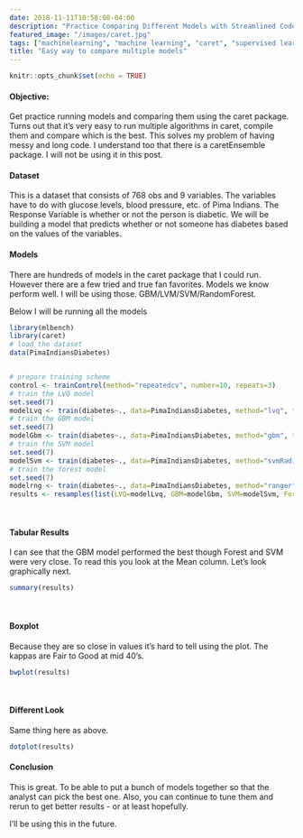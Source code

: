```yaml
---
date: 2018-11-11T10:58:08-04:00
description: "Practice Comparing Different Models with Streamlined Code by Chris M Shockley"
featured_image: "/images/caret.jpg"
tags: ["machinelearning", "machine learning", "caret", "supervised learning"]
title: "Easy way to compare multiple models"
---
```


```r
knitr::opts_chunk$set(echo = TRUE)
```


#### Objective:

Get practice running models and comparing them using the caret package.  Turns out that it's very easy to run multiple algorithms in caret, compile them and compare which is the best.  This solves my problem of having messy and long code.  I understand too that there is a caretEnsemble package. I will not be using it in this post. 

#### Dataset

This is a dataset that consists of 768 obs and 9 variables.  The variables have to do with glucose levels, blood pressure, etc. of Pima Indians.  The Response Variable is whether or not the person is diabetic.  We will be building a model that predicts whether or not someone has diabetes based on the values of the variables.  

#### Models

There are hundreds of models in the caret package that I could run.  However there are a few tried and true fan favorites.  Models we know perform well.  I will be using those.  GBM/LVM/SVM/RandomForest.

Below I will be running all the models

```r


library(mlbench)
library(caret)
# load the dataset
data(PimaIndiansDiabetes)


# prepare training scheme
control <- trainControl(method="repeatedcv", number=10, repeats=3)
# train the LVQ model
set.seed(7)
modelLvq <- train(diabetes~., data=PimaIndiansDiabetes, method="lvq", trControl=control)
# train the GBM model
set.seed(7)
modelGbm <- train(diabetes~., data=PimaIndiansDiabetes, method="gbm", trControl=control, verbose=FALSE)
# train the SVM model
set.seed(7)
modelSvm <- train(diabetes~., data=PimaIndiansDiabetes, method="svmRadial", trControl=control)
# train the forest model
set.seed(7)
modelrng <- train(diabetes~., data=PimaIndiansDiabetes, method="ranger", trControl=control)
results <- resamples(list(LVQ=modelLvq, GBM=modelGbm, SVM=modelSvm, Forest = modelrng))

```
<br>

#### Tabular Results

I can see that the GBM model performed the best though Forest and SVM were very close.  To read this you look at the Mean column.  Let's look graphically next.
```r
summary(results)

```
<br>

#### Boxplot

Because they are so close in values it's hard to tell using the plot.  The kappas are Fair to Good at mid 40's.  

```r
bwplot(results)
```
<br>

#### Different Look

Same thing here as above.

```r
dotplot(results)
```

#### Conclusion

This is great.  To be able to put a bunch of models together so that the analyst can pick the best one.  Also, you can continue to tune them and rerun to get better results - or at least hopefully.  

I'll be using this in the future.






